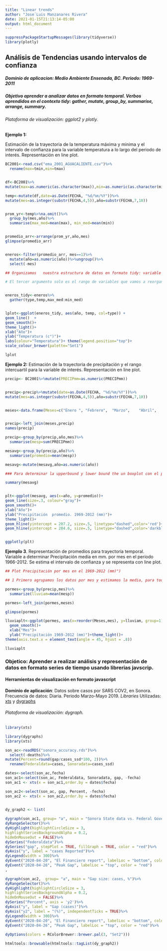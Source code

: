 ```yaml
---
title: "Linear trends"
author: "Jose´Luis Manzanares Rivera"
date: 2021-01-15T21:13:14-05:00
output: html_document
---
```


```r
suppressPackageStartupMessages(library(tidyverse))
library(plotly)
```

## Análisis de Tendencias usando intervalos de confianza 

##### Dominio de aplicacion: Medio Ambiente  Ensenada, BC. Periodo:   1969-2011

##### Objetivo aprender a analizar datos en formato temporal. Verbos aprendidos en el contexto tidy: gather, mutate, group_by, summarise, arrange, summary.

###### Plataforma de visualización: ggplot2 y plotly.


**Ejemplo 1:**

Estimación de la trayectoria de la temperatura  máxima y minima y el intervalo de confianza para la variable temperatura a lo largo del periodo de interés. Representación en line plot. 

```r

BC2001<-read.csv("ema_2001_AGUACALIENTE.csv")%>%
  rename(max=tmin,min=tmax)


df<-BC2001%>%
mutate(max=as.numeric(as.character(max)),min=as.numeric(as.character(min)) )

temp<-mutate(df,date=as.Date(FECHA, "%d/%m/%Y"))%>%
mutate(mes=as.integer(substr(FECHA,4,5)),año=substr(FECHA,7,10))


prom_yr<-temp%>%na.omit()%>%
  group_by(mes,año)%>%
  summarise(max_med=mean(max), min_med=mean(min))


promedio_arr<-arrange(prom_yr,año,mes)
glimpse(promedio_arr)


eneros<-filter(promedio_arr, mes==1)%>%
  mutate(año=as.numeric(año))%>%ungroup()%>%
  select(-mes)

## Organizamos   nuestra estructura de datos en formato tidy: variable por columna. Así necesitamos dos nuevas variables que serán los dos promeros argumetnos en la función gather: Una nueva variable categórica que llamaremos type, esta denota las dos categorias que tenemos en nuestos datos de temperatura max_med  y min_med. Y una segunda que llamaremos temp para denotar el valor nominal, (la medición numerica, el dato) de la temperatura.

# El tercer argumento solo es el rango de variables que vamos a reorganizar en las dos nuevas variables type  y temp. 


eneros_tidy<-eneros%>%
  gather(type,temp,max_med:min_med)


lplot<-ggplot(eneros_tidy, aes(año, temp, col=type)) + 
geom_line()  +
geom_smooth()+
theme_light()+
xlab("Año")+
ylab("Temperatura (c°)")+
labs(colour="Temperatura")+ theme(legend.position="top")+
scale_colour_brewer(palette="Set1")

```

```r
lplot
```


**Ejemplo 2:** Estimación de  la trayectoria de precipitación y el rango intercuartil para la variable de interés. Representación en line plot. 

```r

precip<- BC2001%>%mutate(PRECIPmm=as.numeric(PRECIPmm))


precip<-precip%>%mutate(date=as.Date(FECHA, "%d/%m/%Y"))%>%
mutate(mes=as.integer(substr(FECHA,4,5)),año=substr(FECHA,7,10))


meses<-data.frame(Meses=c("Enero ",	"Febrero",	"Marzo",	"Abril",	"Mayo",	"Junio",	"Julio",	"Agosto",	"Septiembre",	"Octubre",	"Noviembre",	"Diciembre"),mes=seq(1, 12, by=1))


precip<-left_join(meses,precip)
names(precip)

precip<-group_by(precip,año,mes)%>%
  summarise(mesp=sum(PRECIPmm))

mesavg<-group_by(precip,año)%>%
  summarise(promedio=mean(mesp))

mesavg<-mutate(mesavg,año=as.numeric(año))

### Para determinar la upperbound y lower bound the un boxplot con el primer y tercer cuartil   (percentiles q25 y q75 respectivamente) usamos la función summary . Estos valores son  207 y 284  y los usaremos para representarlos en el line plot. 

summary(mesavg)


plt<-ggplot(mesavg, aes(x=año, y=promedio))+
geom_line(size=.3, colour="gray")+
geom_smooth()+
xlab("Año")+
ylab("Precipitación  promedio. 1969-2012 (mm)")+
theme_light()+
geom_hline(yintercept = 207.2, size=.5, linetype="dashed",color='red')+
geom_hline(yintercept = 284.6, size=.5, linetype="dashed",color='darkblue')



```

```r

ggplotly(plt)

```

**Ejemplo 3**. Representación de promedios para trayectoria temporal. Variable a determinar Precipitación media en mm. por mes en el periodo 1966-2012.
Se estima el intervalo de confianza y se representa con line plot. 

```r

## Plot Precipitación por mes en el 1969-2012 (mm)")

## 1 Primero agrupamos los datos por mes y estimamos la media, para todos los meses en el periodo temporal de toda la base. 1969-2012.

pormes<-group_by(precip,mes)%>%
  summarize(lluviam=mean(mesp))

pormes<-left_join(pormes,meses)

glimpse(pormes)

lluviaplt<-ggplot(pormes, aes(x=reorder(Meses,mes), y=lluviam, group=1))+
  geom_smooth()+
  xlab("Mes")+
  ylab("Precipitación 1969-2012 (mm)")+theme_light()+
theme(axis.text.x = element_text(angle = 45, hjust = .8))
```


```r
lluviaplt
```

### Objetico: Aprender a realizar análisis y representación de datos en formato series de tiempo usando librerias javscrip. 

#### Herramientas de visualización en formato javascript

**Dominio de aplicación**: Datos sobre casos por SARS COV2, en Sonora. Frecuencia de datos: Diaria. Periodo Marzo-Mayo 2019.
*Libraries* Utilizadas: [xts](https://www.datacamp.com/community/blog/r-xts-cheat-sheet) y [dygraphs](https://rstudio.github.io/dygraphs/) 

###### Plataforma de visualización: dygraph.
```r
library(xts)
```

```r
library(dygraphs)
library(xts)

son_ac<-readRDS("sonora_accuracy.rds")%>%
  select(-deaths)%>%
mutate(Percent=round(gap/cases_ssd*100, 2))%>%
  rename(Federaldata=cases, Sonoradata=cases_ssd)

dates<-select(son_ac,fecha)
son_ac1<-select(son_ac, Federaldata, Sonoradata, gap, -fecha)
son_ac1 <- xts(x = son_ac1,order.by = dates$fecha)

son_ac2<-select(son_ac, gap, Percent, -fecha)
son_ac2 <- xts(x = son_ac2,order.by = dates$fecha)


dy_graph2 <- list(
  
dygraph(son_ac1, group= "a", main = "Sonora State data vs. Federal Government Offical OD")%>% 
dyRangeSelector()%>%
dyHighlight(highlightCircleSize = 3, 
highlightSeriesBackgroundAlpha = 0.2,
hideOnMouseOut = FALSE)%>%
dySeries("Federaldata")%>%
dySeries("gap", stepPlot = TRUE, fillGraph = TRUE, color = "red")%>%
dyAxis("y", label = "cases Reported")%>% 
dyLegend(width = 300)%>%
dyEvent("2020-04-20", "El Financiero report", labelLoc = "bottom", color="purple")%>%
dyEvent("2020-04-26", "Peak Gap", labelLoc = "top", color = "red")
,

dygraph(son_ac2,  group= "a", main = "Gap size: cases, %")%>% 
dyRangeSelector()%>%
dyHighlight(highlightCircleSize = 3, 
highlightSeriesBackgroundAlpha = 0.2,
hideOnMouseOut = FALSE)%>%
dySeries("Percent", axis = 'y2')%>%
dyAxis("y", label = "Gap (cases)")%>%
dyAxis("y2", label = "(%)", independentTicks = TRUE)%>%  
dyLegend(width = 300)%>%
dyEvent("2020-04-20", "El Financiero report", labelLoc = "bottom", color = "purple")%>%
dyEvent("2020-04-26", "Peak Gap", labelLoc = "top", color = "red")%>%
  
dyOptions(colors = RColorBrewer::brewer.pal(3, "Set2")))

htmltools::browsable(htmltools::tagList(dy_graph2))


```


